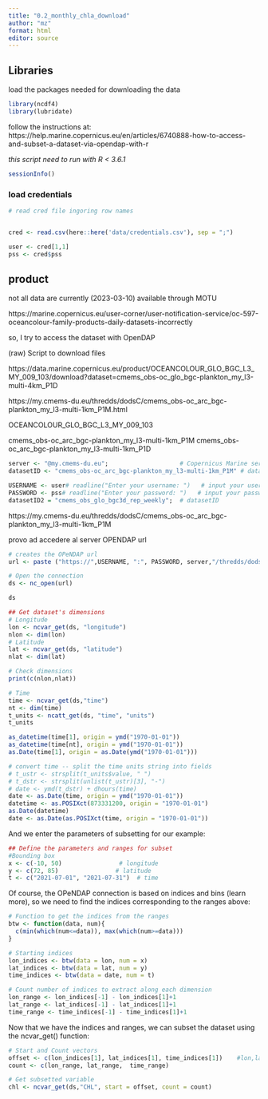 ---
title: "0.2_monthly_chla_download"
author: "mz"
format: html
editor: source
---

## Libraries

load the packages needed for downloading the data

```{r}


library(ncdf4)
library(lubridate)

```

follow the instructions at:
https://help.marine.copernicus.eu/en/articles/6740888-how-to-access-and-subset-a-dataset-via-opendap-with-r

*this script need to run with R < 3.6.1*

```{r}
sessionInfo()
```


### load credentials


```{r}
# read cred file ingoring row names


cred <- read.csv(here::here('data/credentials.csv'), sep = ";")

user <- cred[1,1]
pss <- cred$pss

```

## product

not all data are currently (2023-03-10) available through MOTU


https://marine.copernicus.eu/user-corner/user-notification-service/oc-597-oceancolour-family-products-daily-datasets-incorrectly

so, I try to access the dataset with OpenDAP




(raw) Script to download files

https://data.marine.copernicus.eu/product/OCEANCOLOUR_GLO_BGC_L3_MY_009_103/download?dataset=cmems_obs-oc_glo_bgc-plankton_my_l3-multi-4km_P1D

https://my.cmems-du.eu/thredds/dodsC/cmems_obs-oc_arc_bgc-plankton_my_l3-multi-1km_P1M.html


OCEANCOLOUR_GLO_BGC_L3_MY_009_103

cmems_obs-oc_arc_bgc-plankton_my_l3-multi-1km_P1M
cmems_obs-oc_arc_bgc-plankton_my_l3-multi-1km_P1D

```{r}



server <- "@my.cmems-du.eu";                    # Copernicus Marine server
datasetID <- "cmems_obs-oc_arc_bgc-plankton_my_l3-multi-1km_P1M" # datasetID

USERNAME <- user# readline("Enter your username: ")   # input your username
PASSWORD <- pss# readline("Enter your password: ")   # input your password
datasetID2 = "cmems_obs_glo_bgc3d_rep_weekly";  # datasetID
```

https://my.cmems-du.eu/thredds/dodsC/cmems_obs-oc_arc_bgc-plankton_my_l3-multi-1km_P1M

provo ad accedere al server OPENDAP
url
```{r}
# creates the OPeNDAP url
url <- paste ("https://",USERNAME, ":", PASSWORD, server,"/thredds/dodsC/",datasetID, sep = "")

# Open the connection
ds <- nc_open(url)   

ds
```


```{r}
## Get dataset's dimensions 
# Longitude
lon <- ncvar_get(ds, "longitude")
nlon <- dim(lon)
# Latitude
lat <- ncvar_get(ds, "latitude")
nlat <- dim(lat)

# Check dimensions
print(c(nlon,nlat))

# Time
time <- ncvar_get(ds,"time")
nt <- dim(time)
t_units <- ncatt_get(ds, "time", "units")
t_units

as_datetime(time[1], origin = ymd("1970-01-01"))
as_datetime(time[nt], origin = ymd("1970-01-01"))
as.Date(time[1], origin = as.Date(ymd("1970-01-01")))

# convert time -- split the time units string into fields
# t_ustr <- strsplit(t_units$value, " ")
# t_dstr <- strsplit(unlist(t_ustr)[3], "-")
# date <- ymd(t_dstr) + dhours(time)      
date <- as.Date(time, origin = ymd("1970-01-01"))
datetime <- as.POSIXct(873331200, origin = "1970-01-01")
as.Date(datetime)
date <- as.Date(as.POSIXct(time, origin = "1970-01-01"))
```

And we enter the parameters of subsetting for our example:



```{r}
## Define the parameters and ranges for subset
#Bounding box
x <- c(-10, 50)                # longitude
y <- c(72, 85)                # latitude
t <- c("2021-07-01", "2021-07-31")  # time

```



Of course, the OPeNDAP connection is based on indices and bins (learn more), so we need to find the indices corresponding to the ranges above:

```{r}
# Function to get the indices from the ranges
btw <- function(data, num){
  c(min(which(num<=data)), max(which(num>=data)))
}
```

```{r}

# Starting indices
lon_indices <- btw(data = lon, num = x)
lat_indices <- btw(data = lat, num = y)
time_indices <- btw(data = date, num = t)

# Count number of indices to extract along each dimension
lon_range <- lon_indices[-1] - lon_indices[1]+1
lat_range <- lat_indices[-1] - lat_indices[1]+1
time_range <- time_indices[-1] - time_indices[1]+1
```


Now that we have the indices and ranges, we can subset the dataset using the ncvar_get() function:
```{r}

# Start and Count vectors
offset <- c(lon_indices[1], lat_indices[1], time_indices[1])    #lon,lat,depth,time
count <- c(lon_range, lat_range,  time_range)

# Get subsetted variable   
chl <- ncvar_get(ds,"CHL", start = offset, count = count)
```

